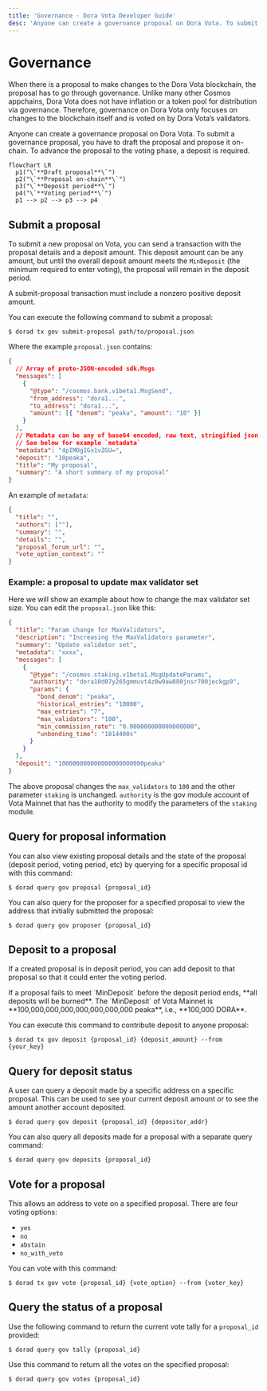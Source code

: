 ```yaml
---
title: 'Governance · Dora Vota Developer Guide'
desc: 'Anyone can create a governance proposal on Dora Vota. To submit a governance proposal, you have to draft the proposal and propose it on-chain. To advance the proposal to the voting phase, a deposit is required.'
---
```



# Governance

When there is a proposal to make changes to the Dora Vota blockchain, the proposal has to go through governance. Unlike many other Cosmos appchains, Dora Vota does not have inflation or a token pool for distribution via governance. Therefore, governance on Dora Vota only focuses on changes to the blockchain itself and is voted on by Dora Vota’s validators.

Anyone can create a governance proposal on Dora Vota. To submit a governance proposal, you have to draft the proposal and propose it on-chain. To advance the proposal to the voting phase, a deposit is required.

```mermaid
flowchart LR
  p1("\`**Draft proposal**\`")
  p2("\`**Proposal on-chain**\`")
  p3("\`**Deposit period**\`")
  p4("\`**Voting period**\`")
  p1 --> p2 --> p3 --> p4
```

## Submit a proposal

To submit a new proposal on Vota, you can send a transaction with the proposal details and a deposit amount. This deposit amount can be any amount, but until the overall deposit amount meets the `MinDeposit` (the minimum required to enter voting), the proposal will remain in the deposit period.

<Callout type="warning">
  A submit-proposal transaction must include a nonzero positive deposit amount.
</Callout>

You can execute the following command to submit a proposal:

```ansi filename="Terminal"
$ dorad tx gov submit-proposal path/to/proposal.json
```

Where the example `proposal.json` contains:

```json filename="proposal.json"
{
  // Array of proto-JSON-encoded sdk.Msgs
  "messages": [
    {
      "@type": "/cosmos.bank.v1beta1.MsgSend",
      "from_address": "dora1...",
      "to_address": "dora1...",
      "amount": [{ "denom": "peaka", "amount": "10" }]
    }
  ],
  // Metadata can be any of base64 encoded, raw text, stringified json, IPFS link to json
  // See below for example `metadata`
  "metadata": "4pIMOgIGx1vZGU=",
  "deposit": "10peaka",
  "title": "My proposal",
  "summary": "A short summary of my proposal"
}
```

An example of `metadata`:

```json
{
  "title": "",
  "authors": [""],
  "summary": "",
  "details": "",
  "proposal_forum_url": "",
  "vote_option_context": ""
}
```

### Example: a proposal to update max validator set

Here we will show an example about how to change the max validator set size. You can edit the `proposal.json` like this:

```json filename="proposal.json"
{
  "title": "Param change for MaxValidators",
  "description": "Increasing the MaxValidators parameter",
  "summary": "Update validator set",
  "metadata": "xxxx",
  "messages": [
    {
      "@type": "/cosmos.staking.v1beta1.MsgUpdateParams",
      "authority": "dora10d07y265gmmuvt4z0w9aw880jnsr700jeckgp9",
      "params": {
        "bond_denom": "peaka",
        "historical_entries": "10000",
        "max_entries": "7",
        "max_validators": "100",
        "min_commission_rate": "0.000000000000000000",
        "unbonding_time": "1814400s"
      }
    }
  ],
  "deposit": "100000000000000000000000peaka"
}
```

The above proposal changes the `max_validators` to `100` and the other parameter `staking` is unchanged. `authority` is the gov module account of Vota Mainnet that has the authority to modify the parameters of the `staking` module.

## Query for proposal information

You can also view existing proposal details and the state of the proposal (deposit period, voting period, etc) by querying for a specific proposal id with this command:

```ansi filename="Terminal"
$ dorad query gov proposal {proposal_id}
```

You can also query for the proposer for a specified proposal to view the address that initially submitted the proposal:

```ansi filename="Terminal"
$ dorad query gov proposer {proposal_id}
```

## Deposit to a proposal

If a created proposal is in deposit period, you can add deposit to that proposal so that it could enter the voting period.

<Callout type="error">
  If a proposal fails to meet `MinDeposit` before the deposit period ends, **all
  deposits will be burned**. The `MinDeposit` of Vota Mainnet is
  **100,000,000,000,000,000,000,000 peaka**, i.e., **100,000 DORA**.
</Callout>

You can execute this command to contribute deposit to anyone proposal:

```ansi filename="Terminal"
$ dorad tx gov deposit {proposal_id} {deposit_amount} --from {your_key}
```

## Query for deposit status

A user can query a deposit made by a specific address on a specific proposal. This can be used to see your current deposit amount or to see the amount another account deposited.

```ansi filename="Terminal"
$ dorad query gov deposit {proposal_id} {depositor_addr}
```

You can also query all deposits made for a proposal with a separate query command:

```ansi filename="Terminal"
$ dorad query gov deposits {proposal_id}
```

## Vote for a proposal

This allows an address to vote on a specified proposal. There are four voting options:

- `yes`
- `no`
- `abstain`
- `no_with_veto`

You can vote with this command:

```ansi filename="Terminal"
$ dorad tx gov vote {proposal_id} {vote_option} --from {voter_key}
```

## Query the status of a proposal

Use the following command to return the current vote tally for a `proposal_id` provided:

```ansi filename="Terminal"
$ dorad query gov tally {proposal_id}
```

Use this command to return all the votes on the specified proposal:

```ansi filename="Terminal"
$ dorad query gov votes {proposal_id}
```
